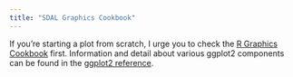 ```yaml
---
title: "SDAL Graphics Cookbook"
---
```


If you're starting a plot from scratch, I urge you to check the [R Graphics Cookbook][1] first.
Information and detail about various ggplot2 components can be found in the [ggplot2 reference][2].



[1]: http://www.cookbook-r.com/Graphs/
[2]: http://ggplot2.tidyverse.org/reference/
